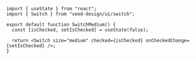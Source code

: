 ```tsx copy
import { useState } from "react";
import { Switch } from "seed-design/ui/switch";

export default function SwitchMedium() {
  const [isChecked, setIsChecked] = useState(false);

  return <Switch size="medium" checked={isChecked} onCheckedChange={setIsChecked} />;
}

```
